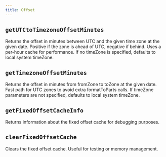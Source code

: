 ```yaml
---
title: Offset
---
```


## `getUTCtoTimezoneOffsetMinutes`

Returns the offset in minutes between UTC and the given time zone at the given date.
Positive if the zone is ahead of UTC, negative if behind.
Uses a per-hour cache for performance.
If no timeZone is specified, defaults to local system timeZone.

<CodeExample file="reference/offset/getUTCtoTimezoneOffsetMinutes.ts" title="getUTCtoTimezoneOffsetMinutes" />



## `getTimezoneOffsetMinutes`

Returns the offset in minutes from fromZone to toZone at the given date.
Fast path for UTC zones to avoid extra formatToParts calls.
If timeZone parameters are not specified, defaults to local system timeZone.

<CodeExample file="reference/offset/getTimezoneOffsetMinutes.ts" title="getTimezoneOffsetMinutes" />

## `getFixedOffsetCacheInfo`

Returns information about the fixed offset cache for debugging purposes.

<CodeExample file="reference/offset/getFixedOffsetCacheInfo.ts" title="getFixedOffsetCacheInfo" />

## `clearFixedOffsetCache`

Clears the fixed offset cache. Useful for testing or memory management.

<CodeExample file="reference/offset/clearFixedOffsetCache.ts" title="clearFixedOffsetCache" />
